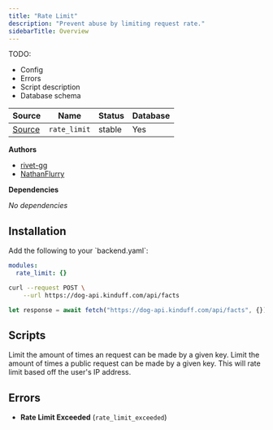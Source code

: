 ```yaml
---
title: "Rate Limit"
description: "Prevent abuse by limiting request rate."
sidebarTitle: Overview
---
```


TODO:

- Config
- Errors
- Script description
- Database schema

| Source                                                                           | Name       | Status     | Database     |
| -------------------------------------------------------------------------------- | ---------- | ---------- | ------------ |
| [Source](https://github.com/rivet-gg/opengb-registry/tree/main/modules/rate_limit) | `rate_limit` | stable | Yes |

**Authors**

- [rivet-gg](https://github.com/rivet-gg)
- [NathanFlurry](https://github.com/NathanFlurry)

**Dependencies**

_No dependencies_

## Installation

<Steps>
<Step title="Update config">
Add the following to your `backend.yaml`:

```yaml
modules:
  rate_limit: {}

```

</Step>
<Step title="Call scripts">
<CodeGroup>

```bash curl
curl --request POST \
    --url https://dog-api.kinduff.com/api/facts
```

```typescript TypeScript
let response = await fetch("https://dog-api.kinduff.com/api/facts", {});
```

</CodeGroup>
</Step>
</Steps>

## Scripts

<CardGroup><Card title="Throttle" href="/modules/rate_limit/scripts/throttle">Limit the amount of times an request can be made by a given key.</Card>
<Card title="Throttle Public" href="/modules/rate_limit/scripts/throttle_public">Limit the amount of times a public request can be made by a given key. This will rate limit based off the user's IP address.</Card></CardGroup>

## Errors

- **Rate Limit Exceeded** (`rate_limit_exceeded`) 

